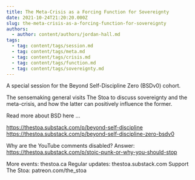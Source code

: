 ```yaml
---
title: The Meta-Crisis as a Forcing Function for Sovereignty
date: 2021-10-24T21:20:20.000Z
slug: the-meta-crisis-as-a-forcing-function-for-sovereignty
authors:
  - author: content/authors/jordan-hall.md
tags:
  - tag: content/tags/session.md
  - tag: content/tags/meta.md
  - tag: content/tags/crisis.md
  - tag: content/tags/function.md
  - tag: content/tags/sovereignty.md
---
```


A special session for the Beyond Self-Discipline Zero (BSDv0) cohort.

The sensemaking general visits The Stoa to discuss sovereignty and the meta-crisis, and how the latter can positively influence the former.

Read more about BSD here ...

https://thestoa.substack.com/p/beyond-self-discipline
https://thestoa.substack.com/p/beyond-self-discipline-zero-bsdv0

Why are the YouTube comments disabled? Answer: https://thestoa.substack.com/p/stoic-punk-or-why-you-should-stop

More events: thestoa.ca 
Regular updates: thestoa.substack.com 
Support The Stoa: patreon.com/the_stoa

